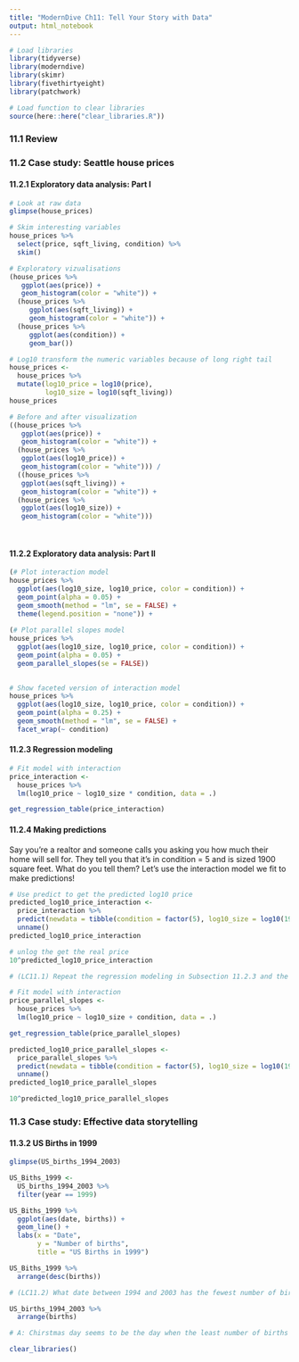 ---
title: "ModernDive Ch11: Tell Your Story with Data"
output: html_notebook
---

```{r}
# Load libraries
library(tidyverse)
library(moderndive)
library(skimr)
library(fivethirtyeight)
library(patchwork)

# Load function to clear libraries
source(here::here("clear_libraries.R"))
```

### 11.1 Review

### 11.2 Case study: Seattle house prices
#### 11.2.1 Exploratory data analysis: Part I

```{r}
# Look at raw data
glimpse(house_prices)
```

```{r}
# Skim interesting variables
house_prices %>% 
  select(price, sqft_living, condition) %>% 
  skim()
```

```{r}
# Exploratory vizualisations
(house_prices %>% 
   ggplot(aes(price)) +
   geom_histogram(color = "white")) +
  (house_prices %>% 
     ggplot(aes(sqft_living)) +
     geom_histogram(color = "white")) +
  (house_prices %>% 
     ggplot(aes(condition)) +
     geom_bar())
```
```{r}
# Log10 transform the numeric variables because of long right tail
house_prices <-
  house_prices %>% 
  mutate(log10_price = log10(price),
         log10_size = log10(sqft_living))
house_prices
```

```{r}
# Before and after visualization
((house_prices %>% 
   ggplot(aes(price)) +
   geom_histogram(color = "white")) +
  (house_prices %>% 
   ggplot(aes(log10_price)) +
   geom_histogram(color = "white"))) /
  ((house_prices %>% 
   ggplot(aes(sqft_living)) +
   geom_histogram(color = "white")) +
  (house_prices %>% 
   ggplot(aes(log10_size)) +
   geom_histogram(color = "white")))
  
  
```

#### 11.2.2 Exploratory data analysis: Part II

```{r}
(# Plot interaction model
house_prices %>% 
  ggplot(aes(log10_size, log10_price, color = condition)) +
  geom_point(alpha = 0.05) +
  geom_smooth(method = "lm", se = FALSE) +
  theme(legend.position = "none")) +
  
(# Plot parallel slopes model
house_prices %>% 
  ggplot(aes(log10_size, log10_price, color = condition)) +
  geom_point(alpha = 0.05) +
  geom_parallel_slopes(se = FALSE))
  
```

```{r}
# Show faceted version of interaction model
house_prices %>% 
  ggplot(aes(log10_size, log10_price, color = condition)) +
  geom_point(alpha = 0.25) +
  geom_smooth(method = "lm", se = FALSE) +
  facet_wrap(~ condition)
```

#### 11.2.3 Regression modeling

```{r}
# Fit model with interaction
price_interaction <-
  house_prices %>% 
  lm(log10_price ~ log10_size * condition, data = .)

get_regression_table(price_interaction)
```

#### 11.2.4 Making predictions

Say you’re a realtor and someone calls you asking you how much their home will sell for. They tell you that it’s in condition = 5 and is sized 1900 square feet. What do you tell them? Let’s use the interaction model we fit to make predictions!

```{r}
# Use predict to get the predicted log10 price
predicted_log10_price_interaction <-
  price_interaction %>% 
  predict(newdata = tibble(condition = factor(5), log10_size = log10(1900))) %>% 
  unname()
predicted_log10_price_interaction
```

```{r}
# unlog the get the real price
10^predicted_log10_price_interaction
```


```{r}
# (LC11.1) Repeat the regression modeling in Subsection 11.2.3 and the prediction making you just did on the house of condition 5 and size 1900 square feet in Subsection 11.2.4, but using the parallel slopes model you visualized in Figure 11.6. Show that it’s $524,807!

# Fit model with interaction
price_parallel_slopes <-
  house_prices %>% 
  lm(log10_price ~ log10_size + condition, data = .)

get_regression_table(price_parallel_slopes)
```
```{r}
predicted_log10_price_parallel_slopes <-
  price_parallel_slopes %>% 
  predict(newdata = tibble(condition = factor(5), log10_size = log10(1900))) %>% 
  unname()
predicted_log10_price_parallel_slopes
```
```{r}
10^predicted_log10_price_parallel_slopes
```

### 11.3 Case study: Effective data storytelling

#### 11.3.2 US Births in 1999

```{r}
glimpse(US_births_1994_2003)
```

```{r}
US_Biths_1999 <-
  US_births_1994_2003 %>% 
  filter(year == 1999)
```

```{r}
US_Biths_1999 %>% 
  ggplot(aes(date, births)) +
  geom_line() +
  labs(x = "Date", 
       y = "Number of births", 
       title = "US Births in 1999")
```

```{r}
US_Biths_1999 %>% 
  arrange(desc(births))
```

```{r}
# (LC11.2) What date between 1994 and 2003 has the fewest number of births in the US? What story could you tell about why this is the case?

US_births_1994_2003 %>% 
  arrange(births)

# A: Chirstmas day seems to be the day when the least number of births occur.
```

```{r}
clear_libraries()
```

